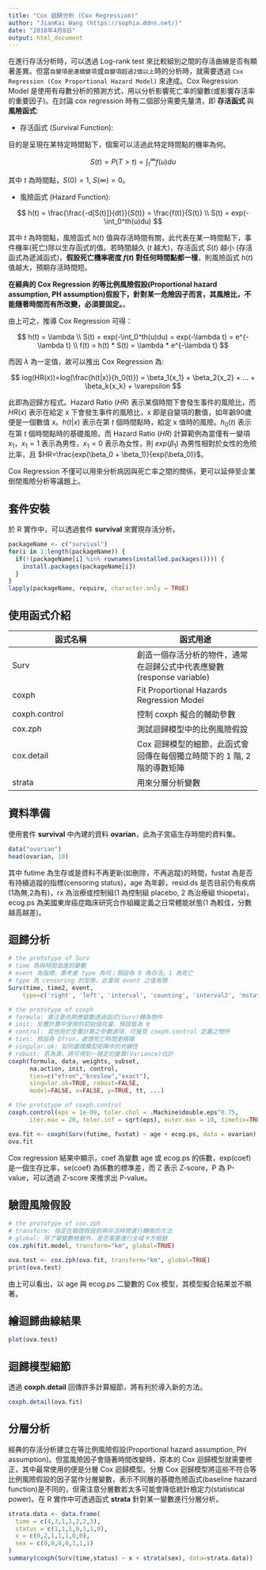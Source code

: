 ---
title: "Cox 迴歸分析 (Cox Regression)"
author: "JianKai Wang (https://sophia.ddns.net/)"
date: "2018年4月8日"
output: html_document
---

在進行存活分析時，可以透過 Log-rank test 來比較組別之間的存活曲線是否有顯著差異。但當`自變項是連續變項`或`自變項超過2個以上`時的分析時，就需要透過 `Cox Regression (Cox Proportional Hazard Model)` 來達成。Cox Regression Model 是使用有母數分析的預測方式，用以分析影響死亡率的變數(或影響存活率的重要因子)。在討論 cox regression 時有二個部分需要先釐清，即 **存活函式** 與 **風險函式**:

* 存活函式 (Survival Function):

目的是呈現在某特定時間點下，個案可以活過此特定時間點的機率為何。

$$
S(t) = P(T > t) = \int_t^{\infty}f(u)du
$$

其中 $t$ 為時間點，$S(0)=1$, $S(\infty)=0$。

* 風險函式 (Hazard Function):

$$
h(t) = \frac{\frac{-d[S(t)]}{dt}}{S(t)} = \frac{f(t)}{S(t)} \\
S(t) = exp(-\int_0^th(u)du)
$$

其中 $t$ 為時間點，風險函式 $h(t)$ 值與存活時間有關，此代表在某一時間點下，事件機率(死亡)除以生存函式的值。若時間越久 ($t$ 越大)，存活函式 $S(t)$ 越小 (存活函式為遞減函式)，**假設死亡機率密度 $f(t)$ 對任何時間點都一樣**，則風險函式 $h(t)$ 值越大，預期存活時間短。

**在經典的 Cox Regression 的等比例風險假設(Proportional hazard assumption, PH assumption)假設下，針對某一危險因子而言，其風險比，不能隨著時間而有所改變，必須要固定。**。

由上可之，推導 Cox Regression 可得：

$$
h(t) = \lambda \\
S(t) = exp(-\int_0^th(u)du) = exp(-\lambda t) = e^{-\lambda t} \\
f(t) = h(t) * S(t) = \lambda * e^{-\lambda t}
$$

而因 $\lambda$ 為一定值，故可以推出 Cox Regression 為:

$$
log(HR(x))=log(\frac{h(t|x)}{h_0(t)}) = \beta_1{x_1} + \beta_2{x_2} + ... + \beta_k{x_k} + \varepsilon
$$

此即為迴歸方程式。Hazard Ratio ($HR$) 表示某個時間下會發生事件的風險比，而 $HR(x)$ 表示在給定 x 下會發生事件的風險比，x 即是自變項的數值，如年齡90歲便是一個數值 x。$h(t|x)$ 表示在第 $t$ 個時間點時，給定 x 值時的風險。$h_0(t)$ 表示在第 $t$ 個時間點時的基礎風險。而 Hazard Ratio ($HR$) 計算範例為當僅有一變項 $x_1$，$x_1=1$ 表示為男性，$x_1=0$ 表示為女性，則 $exp(\beta_1)$ 為男性相對於女性的危險比率，且 $HR=\frac{exp(\beta_0 + \beta_1)}{exp(\beta_0)}$。

Cox Regression 不僅可以用來分析病因與死亡率之間的關係，更可以延伸至企業倒閉風險分析等議題上。

## 套件安裝

於 R 實作中，可以透過套件 **survival** 來實現存活分析。

```{r}
packageName <- c("survival")
for(i in 1:length(packageName)) {
  if(!(packageName[i] %in% rownames(installed.packages()))) {
    install.packages(packageName[i])
  }
}
lapply(packageName, require, character.only = TRUE)
```

## 使用函式介紹

| 函式名稱 | 函式用途 |
|--|--|
| Surv | 創造一個存活分析的物件，通常在迴歸公式中代表應變數(response variable) |
| coxph | Fit Proportional Hazards Regression Model |
| coxph.control | 控制 coxph 擬合的輔助參數 |
| cox.zph | 測試迴歸模型中的比例風險假設 |
| cox.detail | Cox 迴歸模型的細節，此函式會回傳在每個獨立時間下的 1 階, 2 階的導數矩陣 |
| strata | 用來分層分析變數 |

## 資料準備

使用套件 **survival** 中內建的資料 **ovarian**，此為子宮癌生存時間的資料集。

```{r}
data("ovarian")
head(ovarian, 10)
```

其中 futime 為生存或是資料不再更新(如刪除，不再追蹤)的時間，fustat 為是否有持續追蹤的指標(censoring status)，age 為年齡，resid.ds 是否目前仍有疾病 (1為無,2為有)，rx 為治療或控制組(1 為控制組 placebo, 2 為治療組 thiopeta)，ecog.ps 為美國東岸癌症臨床研究合作組織定義之日常體能狀態(1 為較佳，分數越高越差)。

## 迴歸分析

```r
# the prototype of Surv
# time 為與時間並進的變數
# event 為指標，需考慮 type 為何；預設為 0 為存活，1 為死亡
# type 為 censoring 的型態，此會與 event 之值有關
Surv(time, time2, event,
    type=c('right', 'left', 'interval', 'counting', 'interval2', 'mstate'))
```

```r
# the prototype of coxph
# formula: 需注意先將應變數透過函式(Surv)轉為物件
# init: 反覆計算中使用的初始值向量，預設皆為 0
# control: 其他用於反覆計算之參數選項，可接受 coxph.control 定義之物件
# ties: 預設為 Efron，處理死亡時間更精確
# singular.ok: 如何處理模型矩陣中的共線性
# robust: 若為真，將可得到一穩定的變異(Variance)估計
coxph(formula, data, weights, subset, 
      na.action, init, control, 
      ties=c("efron","breslow","exact"), 
      singular.ok=TRUE, robust=FALSE, 
      model=FALSE, x=FALSE, y=TRUE, tt, ...)
```

```r
# the prototype of coxph.control
coxph.control(eps = 1e-09, toler.chol = .Machine$double.eps^0.75,
      iter.max = 20, toler.inf = sqrt(eps), outer.max = 10, timefix=TRUE)
```

```{r}
ova.fit <- coxph(Surv(futime, fustat) ~ age + ecog.ps, data = ovarian)
ova.fit
```

Cox regression 結果中顯示，coef 為變數 age 或 ecog.ps 的係數，exp(coef) 是一個生存比率，se(coef) 為係數的標準差，而 Z 表示 Z-score，P 為 P-value，可以透過 Z-score 來推求出 P-value。

## 驗證風險假設

```r
# the prototype of cox.zph
# transform: 指定在驗證假設前將存活時間進行轉換的方法
# global: 除了單變數檢驗外，是否需要進行全域卡方檢驗
cox.zph(fit.model, transform="km", global=TRUE)
```

```{r}
ova.test <- cox.zph(ova.fit, transform="km", global=TRUE)
print(ova.test)
```

由上可以看出，以 age 與 ecog.ps 二變數的 Cox 模型，其模型擬合結果並不顯著。

## 繪迴歸曲線結果

```{r}
plot(ova.test)
```

## 迴歸模型細節

透過 **coxph.detail** 回傳許多計算細節，將有利於導入新的方法。

```{r}
coxph.detail(ova.fit)
```

## 分層分析

經典的存活分析建立在等比例風險假設(Proportional hazard assumption, PH assumption)。但當風險因子會隨著時間改變時，原本的 Cox 迴歸模型就需要修正，其中最常使用的便是分層 Cox 迴歸模型。分層 Cox 迴歸模型將這些不符合等比例風險假設的因子當作分層變數，表示不同層的基礎危險函式(baseline hazard function)是不同的，但需注意分層數若太多可能會降低統計檢定力(statistical power)。在 R 實作中可透過函式 **strata** 針對某一變數進行分層分析。

```{r}
strata.data <- data.frame(
  time = c(4,3,1,1,2,2,3),
  status = c(1,1,1,0,1,1,0),
  x = c(0,2,1,1,1,0,0),
  sex = c(0,0,0,0,1,1,1)
)
summary(coxph(Surv(time,status) ~ x + strata(sex), data=strata.data))
```















